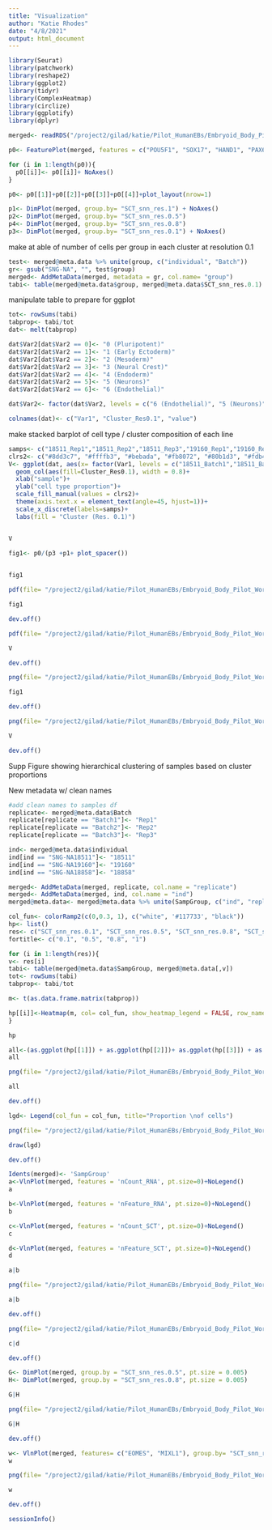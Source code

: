 ```yaml
---
title: "Visualization"
author: "Katie Rhodes"
date: "4/8/2021"
output: html_document
---
```

```r
library(Seurat)
library(patchwork)
library(reshape2)
library(ggplot2)
library(tidyr)
library(ComplexHeatmap)
library(circlize)
library(ggplotify)
library(dplyr)
```

```r
merged<- readRDS("/project2/gilad/katie/Pilot_HumanEBs/Embryoid_Body_Pilot_Workflowr/output/mergedObjects/Harmony.Batchindividual.rds")
```

```r
p0<- FeaturePlot(merged, features = c("POU5F1", "SOX17", "HAND1", "PAX6"), cols= c("grey","blue"), combine=F, slot= "data", ncol=4)

for (i in 1:length(p0)){
  p0[[i]]<- p0[[i]]+ NoAxes()
}

p0<- p0[[1]]+p0[[2]]+p0[[3]]+p0[[4]]+plot_layout(nrow=1)
```

```r
p1<- DimPlot(merged, group.by= "SCT_snn_res.1") + NoAxes()
p2<- DimPlot(merged, group.by= "SCT_snn_res.0.5")
p4<- DimPlot(merged, group.by= "SCT_snn_res.0.8")
p3<- DimPlot(merged, group.by= "SCT_snn_res.0.1") + NoAxes()
```


make at able of number of cells per group in each cluster at resolution 0.1
```r
test<- merged@meta.data %>% unite(group, c("individual", "Batch"))
gr<- gsub("SNG-NA", "", test$group)
merged<- AddMetaData(merged, metadata = gr, col.name= "group")
tabi<- table(merged@meta.data$group, merged@meta.data$SCT_snn_res.0.1)
```

manipulate table to prepare for ggplot
```r
tot<- rowSums(tabi)
tabprop<- tabi/tot
dat<- melt(tabprop)

dat$Var2[dat$Var2 == 0]<- "0 (Pluripotent)"
dat$Var2[dat$Var2 == 1]<- "1 (Early Ectoderm)"
dat$Var2[dat$Var2 == 2]<- "2 (Mesoderm)"
dat$Var2[dat$Var2 == 3]<- "3 (Neural Crest)"
dat$Var2[dat$Var2 == 4]<- "4 (Endoderm)"
dat$Var2[dat$Var2 == 5]<- "5 (Neurons)"
dat$Var2[dat$Var2 == 6]<- "6 (Endothelial)"

dat$Var2<- factor(dat$Var2, levels = c("6 (Endothelial)", "5 (Neurons)", "4 (Endoderm)", "3 (Neural Crest)", "2 (Mesoderm)", "1 (Early Ectoderm)", "0 (Pluripotent)"))

colnames(dat)<- c("Var1", "Cluster_Res0.1", "value")
```

make stacked barplot of cell type / cluster composition of each line
```r
samps<- c("18511_Rep1","18511_Rep2","18511_Rep3","19160_Rep1","19160_Rep2","19160_Rep3","18858_Rep1","18858_Rep2","18858_Rep3")
clrs2<- c("#8dd3c7", "#ffffb3", "#bebada", "#fb8072", "#80b1d3", "#fdb462", "#b3de69", "#fccde5", "#bc80bd", "#ccebc5", "#ffed6f", "#a6cee3", "#1f78b4", "midnightblue", "#33a02c", "#fb9a99", "#e31a1c", "#fdbf6f", "#ff7f00", "#cab2d6", "#6a3d9a", "#ffff99", "#b15928", "darkseagreen4", "darkorange3", "darkorchid4", "palevioletred2", "khaki3", "cornsilk3")
V<- ggplot(dat, aes(x= factor(Var1, levels = c("18511_Batch1","18511_Batch2","18511_Batch3","19160_Batch1","19160_Batch2","19160_Batch3","18858_Batch1","18858_Batch2","18858_Batch3")), y=value))+
  geom_col(aes(fill=Cluster_Res0.1), width = 0.8)+
  xlab("sample")+
  ylab("cell type proportion")+
  scale_fill_manual(values = clrs2)+
  theme(axis.text.x = element_text(angle=45, hjust=1))+
  scale_x_discrete(labels=samps)+
  labs(fill = "Cluster (Res. 0.1)")


V
```





```r
fig1<- p0/(p3 +p1+ plot_spacer())
  

fig1
```


```r
pdf(file= "/project2/gilad/katie/Pilot_HumanEBs/Embryoid_Body_Pilot_Workflowr/output/figs/fig1.1.pdf", width= 16, height=8)

fig1

dev.off()
```

```r
pdf(file= "/project2/gilad/katie/Pilot_HumanEBs/Embryoid_Body_Pilot_Workflowr/output/figs/fig1.2.pdf", width= 7, height=4)

V

dev.off()
```

```r
png(file= "/project2/gilad/katie/Pilot_HumanEBs/Embryoid_Body_Pilot_Workflowr/output/figs/fig1.1.png", width= 16, height=8, units= "in", res= 1080)

fig1

dev.off()
```

```r
png(file= "/project2/gilad/katie/Pilot_HumanEBs/Embryoid_Body_Pilot_Workflowr/output/figs/fig1.2.png", width=7, height=4, units= "in", res=1080)

V

dev.off()
```


Supp Figure showing hierarchical clustering of samples based on cluster proportions

New metadata w/ clean names
```r
#add clean names to samples df
replicate<- merged@meta.data$Batch
replicate[replicate == "Batch1"]<- "Rep1"
replicate[replicate == "Batch2"]<- "Rep2"
replicate[replicate == "Batch3"]<- "Rep3"

ind<- merged@meta.data$individual
ind[ind == "SNG-NA18511"]<- "18511"
ind[ind == "SNG-NA19160"]<- "19160"
ind[ind == "SNG-NA18858"]<- "18858"

merged<- AddMetaData(merged, replicate, col.name = "replicate")
merged<- AddMetaData(merged, ind, col.name = "ind")
merged@meta.data<- merged@meta.data %>% unite(SampGroup, c("ind", "replicate"))

```

```r
col_fun<- colorRamp2(c(0,0.3, 1), c("white", '#117733', "black"))
hp<- list()
res<- c("SCT_snn_res.0.1", "SCT_snn_res.0.5", "SCT_snn_res.0.8", "SCT_snn_res.1")
fortitle<- c("0.1", "0.5", "0.8", "1")

for (i in 1:length(res)){
v<- res[i]
tabi<- table(merged@meta.data$SampGroup, merged@meta.data[,v])
tot<- rowSums(tabi)
tabprop<- tabi/tot

m<- t(as.data.frame.matrix(tabprop))

hp[[i]]<-Heatmap(m, col= col_fun, show_heatmap_legend = FALSE, row_names_gp = gpar(fontsize = 8), column_title = paste0("Resolution ", fortitle[i]), cluster_rows= FALSE)
}

hp
```



```r
all<-(as.ggplot(hp[[1]]) + as.ggplot(hp[[2]])+ as.ggplot(hp[[3]]) + as.ggplot(hp[[4]]))
all
```


```r
png(file= "/project2/gilad/katie/Pilot_HumanEBs/Embryoid_Body_Pilot_Workflowr/output/figs/Supp_ClusterPropHeat.png", width=5, height=8.5, units= "in", res=1080)

all

dev.off()
```

```r
lgd<- Legend(col_fun = col_fun, title="Proportion \nof cells")

png(file= "/project2/gilad/katie/Pilot_HumanEBs/Embryoid_Body_Pilot_Workflowr/output/figs/Supp_ClusterProp_JUSTLEGEND.png", width=1, height=2, units= "in", res=1080)

draw(lgd)

dev.off()
```
```r
Idents(merged)<- 'SampGroup'
a<-VlnPlot(merged, features = 'nCount_RNA', pt.size=0)+NoLegend()
a
```

```r
b<-VlnPlot(merged, features = 'nFeature_RNA', pt.size=0)+NoLegend()
b
```

```r
c<-VlnPlot(merged, features = 'nCount_SCT', pt.size=0)+NoLegend()
c
```

```r
d<-VlnPlot(merged, features = 'nFeature_SCT', pt.size=0)+NoLegend()
d
```

```r
a|b
```


```r
png(file= "/project2/gilad/katie/Pilot_HumanEBs/Embryoid_Body_Pilot_Workflowr/output/figs/Supp_nCountnFeat_RNA.png", width= 7.5, height=3, units= "in", res= 1080)

a|b

dev.off()
```

```r
png(file= "/project2/gilad/katie/Pilot_HumanEBs/Embryoid_Body_Pilot_Workflowr/output/figs/Supp_nCountnFeat_SCT.png", width= 7.5, height=3, units= "in", res= 1080)

c|d

dev.off()
```
```r
G<- DimPlot(merged, group.by = "SCT_snn_res.0.5", pt.size = 0.005)
H<- DimPlot(merged, group.by = "SCT_snn_res.0.8", pt.size = 0.005)

G|H
```

```r
png(file= "/project2/gilad/katie/Pilot_HumanEBs/Embryoid_Body_Pilot_Workflowr/output/figs/SUPP_DimPlot_res0.5and0.8.png", width=9, height=5, units= "in", res=1080)

G|H

dev.off()
```
```r
w<- VlnPlot(merged, features= c("EOMES", "MIXL1"), group.by= "SCT_snn_res.1", pt.size=0)
w
```

```r
png(file= "/project2/gilad/katie/Pilot_HumanEBs/Embryoid_Body_Pilot_Workflowr/output/figs/SUPP_clust22_primitiveStreakVlnPlot.png", width=11, height=4, units= "in", res=1080)

w

dev.off()
```

```r
sessionInfo()
```

